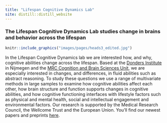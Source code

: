 ```yaml
---
title: "Lifespan Cognitive Dynamics Lab"
site: distill::distill_website
---
```


###  The Lifespan Cognitive Dynamics Lab studies change in brains and behavior across the lifespan

```r

knitr::include_graphics("images/pages/heads3_edited.jpg")

```


In the Lifespan Cognitive Dynamics lab we are interested how, and why, cognitive abilities change across the lifespan. Based at the [Donders Institute](https://www.ru.nl/donders/) in Nijmegen and the [MRC Cognition and Brain Sciences Unit](https://www.mrc-cbu.cam.ac.uk/), we are especially interested in changes, and differences, in fluid abilities such as abstract reasoning. To study these questions we use a range of multivariate methods in large samples to examine how cognitive abilities affect each other, how brain structure and function supports changes in cognitive abilities, and how cognitive functioning interfaces with lifestyle factors such as physical and mental health, social and intellectual engagement and environmental factors. Our research is supported by the Medical Research Council, the Wellcome Trust and the European Union. You’ll find our newest papers and preprints [here](https://scholar.google.co.uk/citations?hl=en&user=kplx7AUAAAAJ&view_op=list_works&sortby=pubdate).
